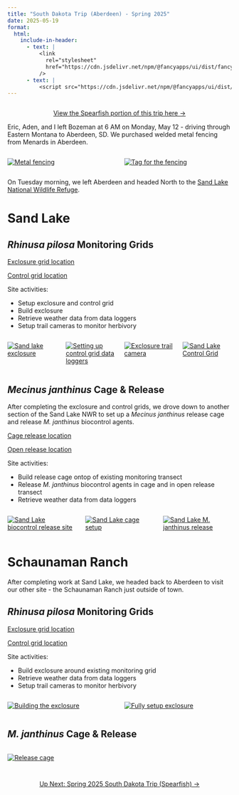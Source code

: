 ```yaml
---
title: "South Dakota Trip (Aberdeen) - Spring 2025"
date: 2025-05-19
format:
  html:
    include-in-header:
      - text: |
          <link
            rel="stylesheet"
            href="https://cdn.jsdelivr.net/npm/@fancyapps/ui/dist/fancybox.css"
          />
      - text: |
          <script src="https://cdn.jsdelivr.net/npm/@fancyapps/ui/dist/fancybox.umd.js"></script>
---
```


<div style="text-align: center; margin-top: 2em;">
  <a class="btn-small" href="spring25spearfish.qmd" role="button">
    View the Spearfish portion of this trip here →
  </a>
</div>

Eric, Aden, and I left Bozeman at 6 AM on Monday, May 12 - driving through Eastern Montana to Aberdeen, SD. We purchased welded metal fencing from Menards in Aberdeen.

:::{.columns}

::: {.column width="33%" .px-2}
[![Metal fencing](Pictures/fencing.jpeg)](Pictures/fencing.jpeg){data-fancybox="gallery" data-caption="Metal fencing"}
:::

::: {.column width="33%" .px-2}
[![Tag for the fencing](Pictures/fencing2.jpeg)](Pictures/fencing2.jpeg){data-fancybox="gallery" data-caption="Tag for the fencing"}
:::

:::

On Tuesday morning, we left Aberdeen and headed North to the [Sand Lake National Wildlife Refuge](https://www.fws.gov/refuge/sand-lake).

# Sand Lake 

## *Rhinusa pilosa* Monitoring Grids

<a href="https://www.google.com/maps?q=45.80185,-99.203277" target="_blank">Exclosure grid location</a>

<a href="https://www.google.com/maps?q=45.80234,-99.203777" target="_blank">Control grid location</a>


Site activities:

- Setup exclosure and control grid  
- Build exclosure  
- Retrieve weather data from data loggers  
- Setup trail cameras to monitor herbivory
 
:::{.columns}

::: {.column width="33%" .px-2}
[![Sand lake exclosure](Pictures/sl_excl.jpeg)](Pictures/sl_excl.jpeg){data-fancybox="gallery" data-caption="Sand Lake exclosure"}
:::

::: {.column width="33%" .px-2}
[![Setting up control grid data loggers](Pictures/sl_dataloggers.jpeg)](Pictures/sl_dataloggers.jpeg){data-fancybox="gallery" data-caption="Setting up Sand Lake data loggers"}
:::

::: {.column width="33%" .px-2}
[![Exclosure trail camera](Pictures/sl_trailcam1.jpeg)](Pictures/sl_trailcam1.jpeg){data-fancybox="gallery" data-caption="Exclosure trail camera"}
:::

::: {.column width="33%" .px-2}
[![Sand Lake Control Grid](Pictures/sl_control.jpeg)](Pictures/sl_control.jpeg){data-fancybox="gallery"
data-caption="Sand Lake Control Grid"}
:::

:::

## *Mecinus janthinus* Cage & Release

After completing the exclosure and control grids, we drove down to another section of the Sand Lake NWR to set up a *Mecinus janthinus* release cage and release *M. janthinus* biocontrol agents. 

<a href="https://www.google.com/maps?q=45.912467,-99.279119" target="_blank">Cage release location</a>

<a href="https://www.google.com/maps?q=45.912312, -99.279233" target="_blank">Open release location</a>

Site activities:  

- Build release cage ontop of existing monitoring transect
- Release *M. janthinus* biocontrol agents in cage and in open release transect
- Retrieve weather data from data loggers

:::{.columns}

::: {.column width="33%" .px-2}
[![Sand Lake biocontrol release site](Pictures/sl_releasesite.jpeg)](Pictures/sl_releasesite.jpeg){data-fancybox="gallery" data-caption="Sand Lake biocontrol release site"}
:::

::: {.column width="33%" .px-2}
[![Sand Lake cage setup](Pictures/sl_setupcage.jpeg)](Pictures/sl_setupcage.jpeg){data-fancybox="gallery" data-caption="Sand Lake cage setup"}
:::

::: {.column width="33%" .px-2}
[![Sand Lake *M. janthinus* release](Pictures/sl_release.jpeg)](Pictures/sl_release.jpeg){data-fancybox="gallery" data-caption="Sand Lake <em>M. janthinus</em> release"}
:::

:::


# Schaunaman Ranch 

After completing work at Sand Lake, we headed back to Aberdeen to visit our other site - the Schaunaman Ranch just outside of town. 

## *Rhinusa pilosa* Monitoring Grids

<a href="https://www.google.com/maps?q=45.407562255859375,-98.55270385742188" target="_blank">Exclosure grid location</a>

<a href="https://www.google.com/maps?q=45.4073371887207, -98.55327606201172" target="_blank">Control grid location</a>

Site activities:  

- Build exclosure around existing monitoring grid
- Retrieve weather data from data loggers  
- Setup trail cameras to monitor herbivory

:::{.columns}

::: {.column width="33%" .px-2}
[![Building the exclosure](Pictures/ranch_exclosure3.jpeg)](Pictures/ranch_exclosure3.jpeg){data-fancybox="gallery" data-caption="Building the exclosure"}
:::

::: {.column width="33%" .px-2}
[![Fully setup exclosure](Pictures/ranch_exclosure.jpeg)](Pictures/ranch_exclosure.jpeg){data-fancybox="gallery" data-caption="Fully setup exclosure"}
:::

:::

## *M. janthinus* Cage & Release

:::{.columns}

::: {.column width="33%" .px-2}
[![Release cage](Pictures/ranch cage.jpeg)](Pictures/ranch_exclosure3.jpeg){data-fancybox="gallery" data-caption="Release cage"}
:::

:::


<div style="text-align: center; margin-top: 2em;">
  <a class="btn-small" href="spring25spearfish.qmd" role="button">
    Up Next: Spring 2025 South Dakota Trip (Spearfish) →
  </a>
</div>





